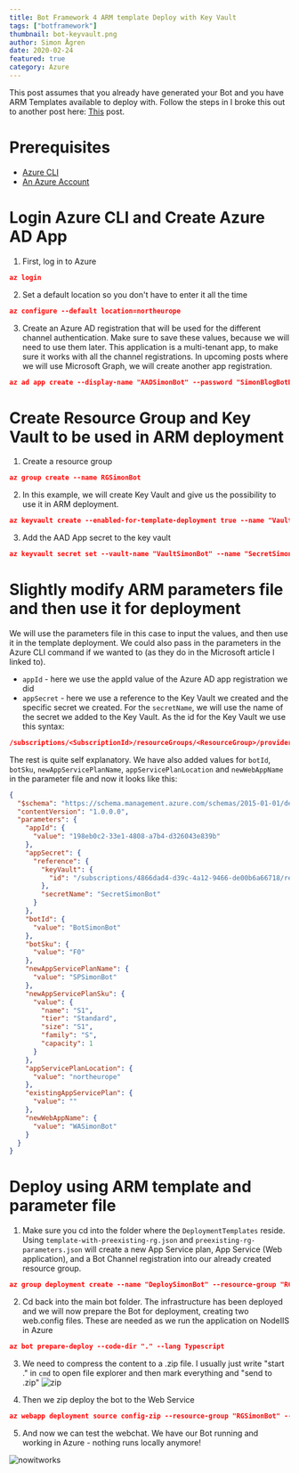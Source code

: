 ```yaml
---
title: Bot Framework 4 ARM template Deploy with Key Vault
tags: ["botframework"]
thumbnail: bot-keyvault.png
author: Simon Ågren
date: 2020-02-24
featured: true
category: Azure
---
```


This post assumes that you already have generated your Bot and you have ARM Templates available to deploy with. Follow the steps in I broke this out to another post here:
<a href="https://simonagren.github.io/azurebot-nodejs-part1" target="_blank">This</a> post.

# Prerequisites

- [Azure CLI](https://docs.microsoft.com/en-us/cli/azure/install-azure-cli)
- [An Azure Account](https://azure.microsoft.com/free/)

# Login Azure CLI and Create Azure AD App

1.  First, log in to Azure

```json
az login
```

2. Set a default location so you don't have to enter it all the time

```json
az configure --default location=northeurope
```

3. Create an Azure AD registration that will be used for the different channel authentication. Make sure to save these values, because we will need to use them later. This application is a multi-tenant app, to make sure it works with all the channel registrations. In upcoming posts where we will use Microsoft Graph, we will create another app registration.

```json
az ad app create --display-name "AADSimonBot" --password "SimonBlogBotDemoStuff1!" --available-to-other-tenants
```

# Create Resource Group and Key Vault to be used in ARM deployment

1. Create a resource group

```json
az group create --name RGSimonBot
```

2. In this example, we will create Key Vault and give us the possibility to use it in ARM deployment.

```json
az keyvault create --enabled-for-template-deployment true --name "VaultSimonBot" --resource-group "RGSimonBot"
```

3. Add the AAD App secret to the key vault

```json
az keyvault secret set --vault-name "VaultSimonBot" --name "SecretSimonBot" --value "SimonBlogBotDemoStuff1!"
```

# Slightly modify ARM parameters file and then use it for deployment

We will use the parameters file in this case to input the values, and then use it in the template deployment. We could also pass in the parameters in the Azure CLI command if we wanted to (as they do in the Microsoft article I linked to).

- `appId` - here we use the appId value of the Azure AD app registration we did
- `appSecret` - here we use a reference to the Key Vault we created and the specific secret we created. For the `secretName`, we will use the name of the secret we added to the Key Vault. As the id for the Key Vault we use this syntax:

```json
/subscriptions/<SubscriptionId>/resourceGroups/<ResourceGroup>/providers/Microsoft.KeyVault/vaults/<KeyVaultName>
```

The rest is quite self explanatory. We have also added values for `botId`, `botSku`, `newAppServicePlanName`, `appServicePlanLocation` and `newWebAppName` in the parameter file and now it looks like this:

```json
{
  "$schema": "https://schema.management.azure.com/schemas/2015-01-01/deploymentParameters.json#",
  "contentVersion": "1.0.0.0",
  "parameters": {
    "appId": {
      "value": "198eb0c2-33e1-4808-a7b4-d326043e839b"
    },
    "appSecret": {
      "reference": {
        "keyVault": {
          "id": "/subscriptions/4866dad4-d39c-4a12-9466-de00b6a66718/resourceGroups/RGSimonBot/providers/Microsoft.KeyVault/vaults/VaultSimonBot"
        },
        "secretName": "SecretSimonBot"
      }
    },
    "botId": {
      "value": "BotSimonBot"
    },
    "botSku": {
      "value": "F0"
    },
    "newAppServicePlanName": {
      "value": "SPSimonBot"
    },
    "newAppServicePlanSku": {
      "value": {
        "name": "S1",
        "tier": "Standard",
        "size": "S1",
        "family": "S",
        "capacity": 1
      }
    },
    "appServicePlanLocation": {
      "value": "northeurope"
    },
    "existingAppServicePlan": {
      "value": ""
    },
    "newWebAppName": {
      "value": "WASimonBot"
    }
  }
}
```

# Deploy using ARM template and parameter file

1. Make sure you cd into the folder where the `DeploymentTemplates` reside. Using `template-with-preexisting-rg.json` and `preexisting-rg-parameters.json` will create a new App Service plan, App Service (Web application), and a Bot Channel registration into our already created resource group.

```json
az group deployment create --name "DeploySimonBot" --resource-group "RGSimonBot" --template-file template-with-preexisting-rg.json --parameters @preexisting-rg-parameters.json
```

2. Cd back into the main bot folder. The infrastructure has been deployed and we will now prepare the Bot for deployment, creating two web.config files. These are needed as we run the application on NodeIIS in Azure

```json
az bot prepare-deploy --code-dir "." --lang Typescript
```

3. We need to compress the content to a .zip file. I usually just write "start ." in `cmd` to open file explorer and then mark everything and "send to .zip"
   ![zip](./zip.png)

4. Then we zip deploy the bot to the Web Service

```json
az webapp deployment source config-zip --resource-group "RGSimonBot" --name "WASimonBot" --src "nameOfZip.zip"
```

5. And now we can test the webchat. We have our Bot running and working in Azure - nothing runs locally anymore!

![nowitworks](./nowitworks.png)
